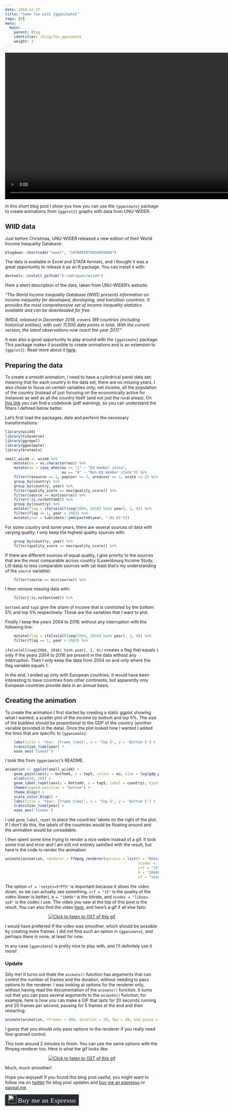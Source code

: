 ```yaml
---
date: 2018-12-27
title: "Some fun with {gganimate}"
tags: [R]
menu:
  main:
    parent: Blog
    identifier: /blog/fun_gganimate
    weight: 1
---
```


<div style="text-align:center;">
<video width="864" height="480" controls>
  <source src="/img/wiid_gganimate.webm" type="video/webm">
Your browser does not support the video tag.
</video>
</div>

In this short blog post I show you how you can use the `{gganimate}` package to create animations
from `{ggplot2}` graphs with data from UNU-WIDER.

## WIID data

Just before Christmas, UNU-WIDER released a new edition of their World Income Inequality Database:

```r
blogdown::shortcode("tweet", "1076001879556005888")
```

The data is available in Excel and STATA formats, and I thought it was a great opportunity to 
release it as an R package. You can install it with:

```r
devtools::install_github("b-rodrigues/wiid4")
```

Here a short description of the data, taken from UNU-WIDER's website:

*"The World Income Inequality Database (WIID) presents information on income inequality for 
developed, developing, and transition countries. It provides the most comprehensive set of income 
inequality statistics available and can be downloaded for free.*

*WIID4, released in December 2018, covers 189 countries (including historical entities), with over 
11,000 data points in total. With the current version, the latest observations now reach the year 2017."*

It was also a good opportunity to play around with the `{gganimate}` package. This package
makes it possible to create animations and is an extension to `{ggplot2}`. Read more about it 
[here](https://github.com/thomasp85/gganimate).

## Preparing the data

To create a smooth animation, I need to have a cylindrical panel data set; meaning that for each 
country in the data set, there are no missing years. I also chose to focus on certain variables
only; net income, all the population of the country (instead of just focusing on the economically
active for instance) as well as all the country itself (and not just the rural areas). 
On [this link](https://www.wider.unu.edu/sites/default/files/WIID/PDF/WIID4%20User%20Guide.pdf) you
can find a codebook (pdf warning), so you can understand the filters I defined below better.

Let's first load the packages, data and perform the necessary transformations:

```r
library(wiid4)
library(tidyverse)
library(ggrepel)
library(gganimate)
library(brotools)

small_wiid4 <- wiid4 %>%
    mutate(eu = as.character(eu)) %>%
    mutate(eu = case_when(eu == "1" ~ "EU member state",
                          eu == "0" ~ "Non-EU member state")) %>%
    filter(resource == 1, popcovr == 1, areacovr == 1, scale == 2) %>%
    group_by(country) %>%
    group_by(country, year) %>%
    filter(quality_score == max(quality_score)) %>%
    filter(source == min(source)) %>%
    filter(!is.na(bottom5)) %>%
    group_by(country) %>%
    mutate(flag = ifelse(all(seq(2004, 2016) %in% year), 1, 0)) %>%
    filter(flag == 1, year > 2003) %>%
    mutate(year = lubridate::ymd(paste0(year, "-01-01")))
```

For some country and some years, there are several sources of data with varying quality. I only
keep the highest quality sources with:

```r
    group_by(country, year) %>%
    filter(quality_score == max(quality_score)) %>%
```

If there are different sources of equal quality, I give priority to the sources that are the most
comparable across country (Luxembourg Income Study, LIS data) to less comparable sources with
(at least that's my understanding of the `source` variable):

```r
    filter(source == min(source)) %>%
```

I then remove missing data with:
 
```r
    filter(!is.na(bottom5)) %>%
```

`bottom5` and `top5` give the share of income that is controlled by the bottom 5% and top 5% 
respectively. These are the variables that I want to plot.

Finally I keep the years 2004 to 2016, without any interruption with the following line:

```r
    mutate(flag = ifelse(all(seq(2004, 2016) %in% year), 1, 0)) %>%
    filter(flag == 1, year > 2003) %>%
```

`ifelse(all(seq(2004, 2016) %in% year), 1, 0))` creates a flag that equals `1` only if the years
2004 to 2016 are present in the data without any interruption. Then I only keep the data from 2004
on and only where the flag variable equals 1. 

In the end, I ended up only with European countries. It would have been interesting to have countries
from other continents, but apparently only European countries provide data in an annual basis. 

## Creating the animation

To create the animation I first started by creating a static ggplot showing what I wanted; 
a scatter plot of the income by bottom and top 5%. The size of the bubbles should be proportional
to the GDP of the country (another variable provided in the data). Once the plot looked how I wanted
I added the lines that are specific to `{gganimate}`:

```r
    labs(title = 'Year: {frame_time}', x = 'Top 5', y = 'Bottom 5') +
    transition_time(year) +
    ease_aes('linear')
```

I took this from `{gganimate}`'s README.

```r
animation <- ggplot(small_wiid4) +
    geom_point(aes(y = bottom5, x = top5, colour = eu, size = log(gdp_ppp_pc_usd2011))) +
    xlim(c(10, 20)) +
    geom_label_repel(aes(y = bottom5, x = top5, label = country), hjust = 1, nudge_x = 20) +
    theme(legend.position = "bottom") +
    theme_blog() +
    scale_color_blog() +
    labs(title = 'Year: {frame_time}', x = 'Top 5', y = 'Bottom 5') +
    transition_time(year) +
    ease_aes('linear')
```

I use `geom_label_repel` to place the countries' labels on the right of the plot. If I don't do 
this, the labels of the countries would be floating around and the animation would be unreadable. 

I then spent some time trying to render a nice webm instead of a gif. It took some trial and error
and I am still not entirely satisfied with the result, but here is the code to render the animation:

```r
animate(animation, renderer = ffmpeg_renderer(options = list(s = "864x480", 
                                                             vcodec = "libvpx-vp9",
                                                             crf = "15",
                                                             b = "1600k", 
                                                             vf = "setpts=5*PTS")))
```

The option `vf = "setpts=5*PTS"` is important because it slows the video down, so we can actually
see something. `crf = "15"` is the quality of the video (lower is better), `b = "1600k"` is the 
bitrate, and `vcodec = "libvpx-vp9"` is the codec I use. The video you saw at the top of this 
post is the result. You can also find the video [here](https://raw.githubusercontent.com/rbind/b-rodrigues.github.com/master/static/img/wiid_gganimate.webm), 
and here's a gif if all else fails:

<div style="text-align:center;">
  <a href="https://www.youtube.com/watch?v=3zXx0ReqOOI">
    <img src="/img/wiid_gganimate_gif.gif" title = "Click to listen to OST of this gif"></a>
</div>


I would have preferred if the video was smoother, which should be possible by creating more frames.
I did not find such an option in `{gganimate}`, and perhaps there is none, at least for now.

In any case `{gganimate}` is pretty nice to play with, and I'll definitely use it more!

### Update

Silly me! It turns out thate the `animate()` function has arguments that can control the number of frames
and the duration, without needing to pass options to the renderer. I was looking at options for the
renderer only, without having read the documentation of the `animate()` function. It turns out that
you can pass several arguments to the `animate()` function; for example, here is how you 
can make a GIF that lasts for 20 seconds running and 20 frames per second, pausing for 5 
frames at the end and then restarting:

```r
animate(animation, nframes = 400, duration = 20, fps = 20, end_pause = 5, rewind = TRUE)
```

I guess that you should only pass options to the renderer if you really need fine-grained control.

This took around 2 minutes to finish. You can use the same options with the ffmpeg renderer too.
Here is what the gif looks like:

<div style="text-align:center;">
  <a href="https://www.youtube.com/watch?v=3zXx0ReqOOI">
    <img src="/img/wiid_gganimate_gif_smooth.gif" title = "Click to listen to OST of this gif"></a>
</div>

Much, much smoother!


Hope you enjoyed! If you found this blog post useful, you might want to follow 
me on [twitter](https://www.twitter.com/brodriguesco) for blog post updates and 
[buy me an espresso](https://www.buymeacoffee.com/brodriguesco) or [paypal.me](paypal.me/brodriguesco).

<style>.bmc-button img{width: 27px !important;margin-bottom: 1px !important;box-shadow: none !important;border: none !important;vertical-align: middle !important;}.bmc-button{line-height: 36px !important;height:37px !important;text-decoration: none !important;display:inline-flex !important;color:#ffffff !important;background-color:#272b30 !important;border-radius: 3px !important;border: 1px solid transparent !important;padding: 1px 9px !important;font-size: 22px !important;letter-spacing:0.6px !important;box-shadow: 0px 1px 2px rgba(190, 190, 190, 0.5) !important;-webkit-box-shadow: 0px 1px 2px 2px rgba(190, 190, 190, 0.5) !important;margin: 0 auto !important;font-family:'Cookie', cursive !important;-webkit-box-sizing: border-box !important;box-sizing: border-box !important;-o-transition: 0.3s all linear !important;-webkit-transition: 0.3s all linear !important;-moz-transition: 0.3s all linear !important;-ms-transition: 0.3s all linear !important;transition: 0.3s all linear !important;}.bmc-button:hover, .bmc-button:active, .bmc-button:focus {-webkit-box-shadow: 0px 1px 2px 2px rgba(190, 190, 190, 0.5) !important;text-decoration: none !important;box-shadow: 0px 1px 2px 2px rgba(190, 190, 190, 0.5) !important;opacity: 0.85 !important;color:#82518c !important;}</style><link href="https://fonts.googleapis.com/css?family=Cookie" rel="stylesheet"><a class="bmc-button" target="_blank" href="https://www.buymeacoffee.com/brodriguesco"><img src="https://www.buymeacoffee.com/assets/img/BMC-btn-logo.svg" alt="Buy me an Espresso"><span style="margin-left:5px">Buy me an Espresso</span></a>

